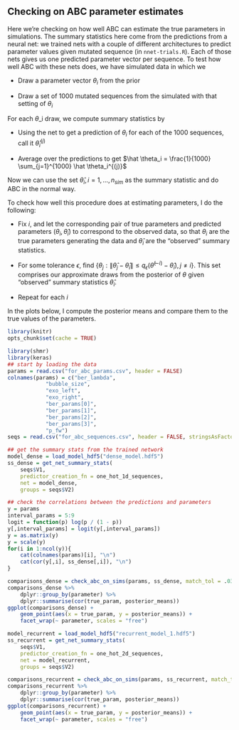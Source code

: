 ## Checking on ABC parameter estimates

Here we're checking on how well ABC can estimate the true parameters in simulations.
The summary statistics here come from the predictions from a neural net: we trained nets with a couple of different architectures to predict parameter values given mutated sequence (in `nnet-trials.R`).
Each of those nets gives us one predicted parameter vector per sequence.
To test how well ABC with these nets does, we have simulated data in which we

- Draw a parameter vector $\theta_i$ from the prior

- Draw a set of 1000 mutated sequences from the simulated with that setting of $\theta_i$

For each $\theta$_i draw, we compute summary statistics by

- Using the net to get a prediction of $\theta_i$ for each of the 1000 sequences, call it $\hat \theta_i^{(j)}$

- Average over the predictions to get $\hat \theta_i = \frac{1}{1000} \sum_{j=1}^{1000} \hat \theta_i^{(j)}$

Now we can use the set $\hat \theta_i, i = 1,\ldots, n_{sim}$ as the summary statistic and do ABC in the normal way.

To check how well this procedure does at estimating parameters, I do the following:

- Fix $i$, and let the corresponding pair of true parameters and predicted parameters $(\theta_i, \hat \theta_i)$ to correspond to the observed data, so that $\theta_i$ are the true parameters generating the data and $\hat \theta_i$ are the "observed" summary statistics.

- For some tolerance $\epsilon$, find $\{ \theta_j  : \|\hat \theta_j - \hat \theta_i\| \le q_\epsilon(\hat \theta^{(-i)} - \hat \theta_i), j \ne i\}$. This set comprises our approximate draws from the posterior of $\theta$ given "observed" summary statistics $\hat \theta_i$.

- Repeat for each $i$

In the plots below, I compute the posterior means and compare them to the true values of the parameters.

```r
library(knitr)
opts_chunk$set(cache = TRUE)
```

```r
library(shmr)
library(keras)
## start by loading the data
params = read.csv("for_abc_params.csv", header = FALSE)
colnames(params) = c("ber_lambda",
            "bubble_size",
            "exo_left",
            "exo_right",
            "ber_params[0]",
            "ber_params[1]",
            "ber_params[2]",
            "ber_params[3]",
            "p_fw")
seqs = read.csv("for_abc_sequences.csv", header = FALSE, stringsAsFactors = FALSE)
```

```r
## get the summary stats from the trained network
model_dense = load_model_hdf5("dense_model.hdf5")
ss_dense = get_net_summary_stats(
    seqs$V1,
    predictor_creation_fn = one_hot_1d_sequences,
    net = model_dense,
    groups = seqs$V2)
```

```r
## check the correlations between the predictions and parameters
y = params
interval_params = 5:9
logit = function(p) log(p / (1 - p))
y[,interval_params] = logit(y[,interval_params])
y = as.matrix(y)
y = scale(y)
for(i in 1:ncol(y)){
    cat(colnames(params)[i], "\n")
    cat(cor(y[,i], ss_dense[,i]), "\n")
}
```

```r
comparisons_dense = check_abc_on_sims(params, ss_dense, match_tol = .03)
comparisons_dense %>%
    dplyr::group_by(parameter) %>%
    dplyr::summarise(cor(true_param, posterior_means))
ggplot(comparisons_dense) +
    geom_point(aes(x = true_param, y = posterior_means)) +
    facet_wrap(~ parameter, scales = "free")
```


```r
model_recurrent = load_model_hdf5("recurrent_model_1.hdf5")
ss_recurrent = get_net_summary_stats(
    seqs$V1,
    predictor_creation_fn = one_hot_2d_sequences,
    net = model_recurrent,
    groups = seqs$V2)
```

```r
comparisons_recurrent = check_abc_on_sims(params, ss_recurrent, match_tol = .03)
comparisons_recurrent %>%
    dplyr::group_by(parameter) %>%
    dplyr::summarise(cor(true_param, posterior_means))
ggplot(comparisons_recurrent) +
    geom_point(aes(x = true_param, y = posterior_means)) +
    facet_wrap(~ parameter, scales = "free")
```
